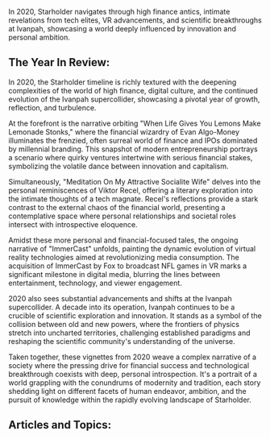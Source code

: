 In 2020, Starholder navigates through high finance antics, intimate revelations from tech elites, VR advancements, and scientific breakthroughs at Ivanpah, showcasing a world deeply influenced by innovation and personal ambition.


## The Year In Review:
In 2020, the Starholder timeline is richly textured with the deepening complexities of the world of high finance, digital culture, and the continued evolution of the Ivanpah supercollider, showcasing a pivotal year of growth, reflection, and turbulence.

At the forefront is the narrative orbiting "When Life Gives You Lemons Make Lemonade Stonks," where the financial wizardry of Evan Algo-Money illuminates the frenzied, often surreal world of finance and IPOs dominated by millennial branding. This snapshot of modern entrepreneurship portrays a scenario where quirky ventures intertwine with serious financial stakes, symbolizing the volatile dance between innovation and capitalism.

Simultaneously, "Meditation On My Attractive Socialite Wife" delves into the personal reminiscences of Viktor Recel, offering a literary exploration into the intimate thoughts of a tech magnate. Recel's reflections provide a stark contrast to the external chaos of the financial world, presenting a contemplative space where personal relationships and societal roles intersect with introspective eloquence.

Amidst these more personal and financial-focused tales, the ongoing narrative of "ImmerCast" unfolds, painting the dynamic evolution of virtual reality technologies aimed at revolutionizing media consumption. The acquisition of ImmerCast by Fox to broadcast NFL games in VR marks a significant milestone in digital media, blurring the lines between entertainment, technology, and viewer engagement.

2020 also sees substantial advancements and shifts at the Ivanpah supercollider. A decade into its operation, Ivanpah continues to be a crucible of scientific exploration and innovation. It stands as a symbol of the collision between old and new powers, where the frontiers of physics stretch into uncharted territories, challenging established paradigms and reshaping the scientific community's understanding of the universe.

Taken together, these vignettes from 2020 weave a complex narrative of a society where the pressing drive for financial success and technological breakthrough coexists with deep, personal introspection. It's a portrait of a world grappling with the conundrums of modernity and tradition, each story shedding light on different facets of human endeavor, ambition, and the pursuit of knowledge within the rapidly evolving landscape of Starholder.

## Articles and Topics:

